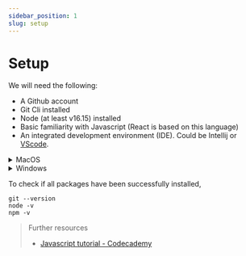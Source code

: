 ```yaml
---
sidebar_position: 1
slug: setup
---
```



# Setup

We will need the following:

- A Github account
- Git Cli installed
- Node (at least v16.15) installed
- Basic familiarity with Javascript (React is based on this language)
- An integrated development environment (IDE). Could be Intellij or [VScode](https://code.visualstudio.com/download).

<details>
  <summary>MacOS</summary>
  <InstallationMac />
</details>

<details>
  <summary>Windows</summary>
  <InstallationWin />
</details>

To check if all packages have been successfully installed,

```
git --version
node -v
npm -v
```

> Further resources
>
> - [Javascript tutorial - Codecademy](https://www.codecademy.com/learn/introduction-to-javascript)
